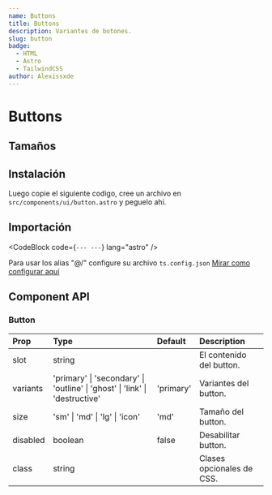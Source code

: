 ```yaml
---
name: Buttons
title: Buttons
description: Variantes de botones.
slug: button
badge:
  - HTML
  - Astro
  - TailwindCSS
author: Alexissxde
---
```



# Buttons

<Tabs client:visible>
	<ComponentPreview slot="preview">
		<Buttons />
	</ComponentPreview>
	<CodeBlock
		slot="code"
		filePath="src/components/examples/buttons.astro"
		lang="astro"
	/>
</Tabs>

## Tamaños

<ComponentPreview>
  <ButtonsSizes />
</ComponentPreview>

## Instalación

<CodeBlock code="npm install class-variance-authority clsx tailwind-merge" lang="bash" />

Luego copie el siguiente codigo, cree un archivo en `src/components/ui/button.astro` y peguelo ahí.

<CodeBlock filePath="src/components/ui/button.astro" />

## Importación

<CodeBlock
	code={`---
---`}
	lang="astro"
/>

Para usar los alias "@/" configure su archivo `ts.config.json` <a href="/docs/installation#configurar-alias-en-el-tsconfigjson">Mirar como configurar aquí</a>

## Component API

### Button

| Prop     | Type                                                                        | Default   | Description               |
| :------- | :-------------------------------------------------------------------------- | :-------- | :------------------------ |
| slot     | string                                                                      |           | El contenido del button.  |
| variants | 'primary' \| 'secondary' \| 'outline' \| 'ghost' \| 'link' \| 'destructive' | 'primary' | Variantes del button.     |
| size     | 'sm' \| 'md' \| 'lg' \| 'icon'                                              | 'md'      | Tamaño del button.        |
| disabled | boolean                                                                     | false     | Desabilitar button.       |
| class    | string                                                                      |           | Clases opcionales de CSS. |
